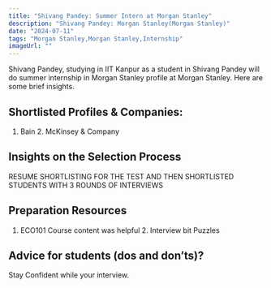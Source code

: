 ```yaml
---
title: "Shivang Pandey: Summer Intern at Morgan Stanley"
description: "Shivang Pandey: Morgan Stanley(Morgan Stanley)"
date: "2024-07-11"
tags: "Morgan Stanley,Morgan Stanley,Internship"
imageUrl: ""
---
```


Shivang Pandey, studying in IIT Kanpur as a  student in Shivang Pandey will do
 summer internship in Morgan Stanley profile at Morgan Stanley. Here are some brief
insights.

## Shortlisted Profiles & Companies:
1. Bain 2. McKinsey &amp; Company

## Insights on the Selection Process
RESUME SHORTLISTING FOR THE TEST AND THEN SHORTLISTED STUDENTS WITH 3 ROUNDS OF INTERVIEWS

##  Preparation Resources
1. ECO101 Course content was helpful 2. Interview bit Puzzles

## Advice for students (dos and don’ts)? 
Stay Confident while your interview.

